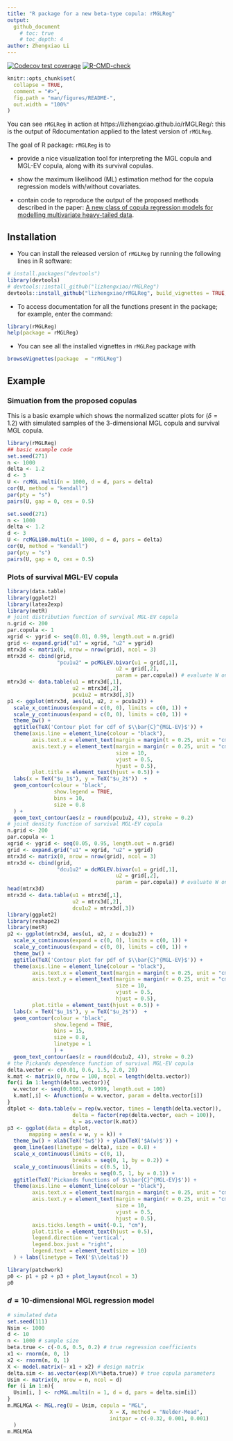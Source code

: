 ```yaml
---
title: "R package for a new beta-type copula: rMGLReg"
output: 
  github_document
    # toc: true
    # toc_depth: 4
author: Zhengxiao Li
---
```


<!-- # rMGLReg -->

<!-- badges: start -->
[![Codecov test coverage](https://codecov.io/gh/lizhengxiao/rMGLReg/branch/main/graph/badge.svg)](https://codecov.io/gh/lizhengxiao/rMGLReg?branch=main)
[![R-CMD-check](https://github.com/lizhengxiao/rMGLReg/workflows/R-CMD-check/badge.svg)](https://github.com/lizhengxiao/rMGLReg/actions)
<!-- badges: end -->



```r
knitr::opts_chunk$set(
  collapse = TRUE,
  comment = "#>",
  fig.path = "man/figures/README-",
  out.width = "100%"
)
```

You can see ``rMGLReg`` in action at https://lizhengxiao.github.io/rMGLReg/: 
this is the output of Rdocumentation applied to the latest version of ``rMGLReg``.

The goal of R package: ``rMGLReg`` is to 

- provide a nice visualization tool for interpreting the MGL copula and MGL-EV copula, along with its survival copulas.

- show the maximum likelihood (ML) estimation method for the copula regression models with/without covariates.

- contain code to reproduce the output of the proposed methods described in the paper: [A new class of copula regression models for modelling multivariate heavy-tailed data](https://arxiv.org/abs/2108.05511). 



## Installation

- You can install the released version of ``rMGLReg`` by running the following lines in R software: 

``` r
# install.packages("devtools")
library(devtools)
# devtools::install_github("lizhengxiao/rMGLReg")
devtools::install_github("lizhengxiao/rMGLReg", build_vignettes = TRUE, force = TRUE)
```

 
- To access documentation for all the functions present in the package; for example, enter the command:

``` r
library(rMGLReg)
help(package = rMGLReg)
```




- You can see all the installed vignettes in ``rMGLReg`` package with

``` r
browseVignettes(package  = "rMGLReg")
```

## Example

### Simuation from the proposed copulas

This is a basic example which shows 
the	normalized scatter plots for ($\delta=1.2$)
			with simulated samples of the 3-dimensional
         MGL copula  and survival MGL copula.

```r
library(rMGLReg)
## basic example code
set.seed(271)
n <- 1000
delta <- 1.2
d <- 3
U <- rcMGL.multi(n = 1000, d = d, pars = delta)
cor(U, method = "kendall")
par(pty = "s")
pairs(U, gap = 0, cex = 0.5)
```

```r
set.seed(271)
n <- 1000
delta <- 1.2
d <- 3
U <- rcMGL180.multi(n = 1000, d = d, pars = delta)
cor(U, method = "kendall")
par(pty = "s")
pairs(U, gap = 0, cex = 0.5)
```

### Plots of survival MGL-EV copula

```r
library(data.table)
library(ggplot2)
library(latex2exp)
library(metR)
# joint distribution function of survival MGL-EV copula
n.grid <- 200
par.copula <- 1
xgrid <- ygrid <- seq(0.01, 0.99, length.out = n.grid)
grid <- expand.grid("u1" = xgrid, "u2" = ygrid)
mtrx3d <- matrix(0, nrow = nrow(grid), ncol = 3)
mtrx3d <- cbind(grid, 
                "pcu1u2" = pcMGLEV.bivar(u1 = grid[,1], 
                                   u2 = grid[,2], 
                                   param = par.copula)) # evaluate W on 'grid'
mtrx3d <- data.table(u1 = mtrx3d[,1], 
                     u2 = mtrx3d[,2], 
                     pcu1u2 = mtrx3d[,3])
p1 <- ggplot(mtrx3d, aes(u1, u2, z = pcu1u2)) + 
  scale_x_continuous(expand = c(0, 0), limits = c(0, 1)) + 
  scale_y_continuous(expand = c(0, 0), limits = c(0, 1)) + 
  theme_bw() + 
  ggtitle(TeX('Contour plot for cdf of $\\bar{C}^{MGL-EV}$')) + 
  theme(axis.line = element_line(colour = "black"),
        axis.text.x = element_text(margin = margin(t = 0.25, unit = "cm")),
        axis.text.y = element_text(margin = margin(r = 0.25, unit = "cm"),
                                   size = 10, 
                                   vjust = 0.5, 
                                   hjust = 0.5),
        plot.title = element_text(hjust = 0.5)) + 
  labs(x = TeX("$u_1$"), y = TeX("$u_2$"))  + 
  geom_contour(colour = 'black', 
               show.legend = TRUE,
               bins = 10,
               size = 0.8
  ) + 
  geom_text_contour(aes(z = round(pcu1u2, 4)), stroke = 0.2)
# joint density function of survival MGL-EV copula
n.grid <- 200
par.copula <- 1
xgrid <- ygrid <- seq(0.05, 0.95, length.out = n.grid)
grid <- expand.grid("u1" = xgrid, "u2" = ygrid)
mtrx3d <- matrix(0, nrow = nrow(grid), ncol = 3)
mtrx3d <- cbind(grid, 
                "dcu1u2" = dcMGLEV.bivar(u1 = grid[,1], 
                                   u2 = grid[,2], 
                                   param = par.copula)) # evaluate W on 'grid'
head(mtrx3d)
mtrx3d <- data.table(u1 = mtrx3d[,1], 
                     u2 = mtrx3d[,2], 
                     dcu1u2 = mtrx3d[,3])
library(ggplot2)
library(reshape2)
library(metR)
p2 <- ggplot(mtrx3d, aes(u1, u2, z = dcu1u2)) + 
  scale_x_continuous(expand = c(0, 0), limits = c(0, 1)) + 
  scale_y_continuous(expand = c(0, 0), limits = c(0, 1)) + 
  theme_bw() + 
  ggtitle(TeX('Contour plot for pdf of $\\bar{C}^{MGL-EV}$')) + 
  theme(axis.line = element_line(colour = "black"),
        axis.text.x = element_text(margin = margin(t = 0.25, unit = "cm")),
        axis.text.y = element_text(margin = margin(r = 0.25, unit = "cm"),
                                   size = 10, 
                                   vjust = 0.5, 
                                   hjust = 0.5),
        plot.title = element_text(hjust = 0.5)) + 
  labs(x = TeX("$u_1$"), y = TeX("$u_2$"))  + 
  geom_contour(colour = 'black', 
               show.legend = TRUE,
               bins = 15, 
               size = 0.8, 
               linetype = 1
               ) + 
  geom_text_contour(aes(z = round(dcu1u2, 4)), stroke = 0.2)
# the Pickands dependence function of survival MGL-EV copula
delta.vector <- c(0.01, 0.6, 1.5, 2.0, 20)
k.mat <- matrix(0, nrow = 100, ncol = length(delta.vector))
for(i in 1:length(delta.vector)){
  w.vector <- seq(0.0001, 0.9999, length.out = 100)
  k.mat[,i] <- Afunction(w = w.vector, param = delta.vector[i])
}
dtplot <- data.table(w = rep(w.vector, times = length(delta.vector)),
                     delta = factor(rep(delta.vector, each = 100)),
                     k = as.vector(k.mat))
p3 <- ggplot(data = dtplot, 
       mapping = aes(x = w, y = k)) + 
  theme_bw() + xlab(TeX('$w$')) + ylab(TeX('$A(w)$')) + 
  geom_line(aes(linetype = delta), size = 0.8) +
  scale_x_continuous(limits = c(0, 1),
                     breaks = seq(0, 1, by = 0.2)) +
  scale_y_continuous(limits = c(0.5, 1),
                     breaks = seq(0.5, 1, by = 0.1)) +
  ggtitle(TeX('Pickands functions of $\\bar{C}^{MGL-EV}$')) + 
  theme(axis.line = element_line(colour = "black"),
        axis.text.x = element_text(margin = margin(t = 0.25, unit = "cm")),
        axis.text.y = element_text(margin = margin(r = 0.25, unit = "cm"),
                                   size = 10,
                                   vjust = 0.5,
                                   hjust = 0.5),
        axis.ticks.length = unit(-0.1, "cm"),
        plot.title = element_text(hjust = 0.5),
        legend.direction = 'vertical',
        legend.box.just = "right",
        legend.text = element_text(size = 10)
  ) + labs(linetype = TeX('$\\delta$'))
```


```r
library(patchwork)
p0 <- p1 + p2 + p3 + plot_layout(ncol = 3)
p0
```

### $d=10$-dimensional MGL regression model

```r
# simulated data
set.seed(111)
Nsim <- 1000
d <- 10
n <- 1000 # sample size
beta.true <- c(-0.6, 0.5, 0.2) # true regression coefficients
x1 <- rnorm(n, 0, 1)
x2 <- rnorm(n, 0, 1)
X <- model.matrix(~ x1 + x2) # design matrix
delta.sim <- as.vector(exp(X%*%beta.true)) # true copula parameters
Usim <- matrix(0, nrow = n, ncol = d)
for (i in 1:n){
  Usim[i, ] <- rcMGL.multi(n = 1, d = d, pars = delta.sim[i])
}
m.MGLMGA <- MGL.reg(U = Usim, copula = "MGL",
                                 X = X, method = "Nelder-Mead",
                                 initpar = c(-0.32, 0.001, 0.001)
  )
m.MGLMGA
```


<!-- ### Case - Danish fire data set -->

<!-- - As the first example, we fit the bivariate copula and regression models to  -->
<!-- the Danish fire insurance data set which was -->
<!-- collected from the Copenhagen Reinsurance Company and comprises 2167 fire losses over the period 1980-1990. -->

<!-- ```{r} -->
<!--   library(rMGLReg) -->
<!--   library(fitdistrplus) -->
<!--   library(splines) -->
<!--   library(snpar) -->
<!--   data("danishmulti") -->
<!--   dt <- data.table::data.table(danishmulti) -->
<!--   dtnew <- dt[Building>0&Contents>0] -->
<!--   y1 <- dtnew$Building -->
<!--   y2 <- dtnew$Contents -->
<!--   y <- cbind(y1, y2) -->

<!--   # empirical cdf -->
<!--   u1 <- snpar::kde(y[,1], kernel = "gaus",  -->
<!--              xgrid = y[,1], -->
<!--              h = 0.2)$Fhat -->
<!--   u2 <- snpar::kde(y[,2], kernel = "gaus",  -->
<!--              xgrid = y[,2], -->
<!--              h = 0.2)$Fhat -->
<!--   U <- cbind(u1, u2) # bivariate pseudo copula data. -->
<!-- ``` -->


<!-- ```{r} -->
<!-- library(ggplot2) -->
<!-- library(latex2exp) -->
<!-- Usample <- U -->
<!-- XY <- y -->
<!-- newtheme <-   theme_bw() + theme(axis.line = element_line(colour = "black"), -->
<!--                                  axis.text.x = element_text(margin = margin(t = 0.25, unit = "cm")), -->
<!--                                  axis.text.y = element_text(margin = margin(r = 0.25, unit = "cm"), -->
<!--                                                             size = 10,  -->
<!--                                                             vjust = 0.5,  -->
<!--                                                             hjust = 0.5), -->
<!--                                  axis.ticks.length = unit(-0.1, "cm"), -->
<!--                                  plot.title = element_text(hjust = 0.5), -->
<!--                                  legend.direction = 'vertical', -->
<!--                                  legend.position = c(.95, .99), -->
<!--                                  legend.justification = c("right", "top"), -->
<!--                                  legend.box.just = "right", -->
<!--                                  legend.text = element_text(size = 10))  -->

<!-- dtplot <- data.frame(U1 = Usample[,1], U2 = Usample[,2], -->
<!--                      logY1 = log(XY[,1]), logY2 = log(XY[,2])) -->

<!-- p1 <- ggplot(data = dtplot, mapping = aes(y = logY1,  -->
<!--                                           x = logY2)) +  -->
<!--   newtheme + -->
<!--   geom_point() +  -->
<!--   labs(title = "",  -->
<!--        x = TeX("$log Y_1$"),  -->
<!--        y = TeX("$log Y_2$")) +   -->
<!--   scale_x_continuous(limits = c(-7.5, 5), -->
<!--                      breaks = seq(-7.5, 5, by = 2.5)) + -->
<!--   scale_y_continuous(limits = c(-5, 5), -->
<!--                      breaks = seq(-5, 5, by = 2.5)) -->



<!-- p2 <- ggplot(data = dtplot, mapping = aes(y = U2,  -->
<!--                                            x = U1)) +  -->
<!--   newtheme + -->
<!--   geom_point() +  -->
<!--   labs(title = "",  -->
<!--      x = TeX("$u_1$"),  -->
<!--      y = TeX("$u_2$")) +   -->
<!--   scale_x_continuous(limits = c(0, 1), -->
<!--                      breaks = seq(0, 1, by = 0.2)) + -->
<!--   scale_y_continuous(limits = c(0, 1), -->
<!--                      breaks = seq(0, 1, by = 0.2)) -->


<!-- library(patchwork) -->
<!-- p0 <- p1 + p2 + plot_layout(ncol = 2) -->
<!-- p0 -->

<!-- ``` -->


<!-- - This table reports the estimation results, AIC and BIC values of the survival MGL and the survival MGL-EV copula, along with four other families of copulas with -->
<!-- positive upper tail indices,  the MGB2 copula, -->
<!-- the Gumbel copula,  the Student $t$ copula, and the Gaussian copula. -->

<!-- ```{r, eval = TRUE} -->
<!-- m.norm <- MGL.mle(U = U, -->
<!--                         copula  = "Normal", -->
<!--                         initpar = 0.5) -->

<!-- m.t <- MGL.mle(U = U, -->
<!--                      copula  = "t", -->
<!--                      initpar = c(0.5, 4)) -->
<!-- m.gumbel <- MGL.mle(U = U, -->
<!--                      copula  = "Gumbel", -->
<!--                           initpar = c(2)) -->
<!-- m.MGLMGA180 <- MGL.mle(U, -->
<!--                     copula  = "MGL180", -->
<!--                              initpar = c(1)) -->
<!-- m.MGB2 <- MGL.mle(U, -->
<!--                       copula  = "MGB2", -->
<!--                         initpar = c(0.1, 2, 0.4)) -->

<!-- m.MGLEV180 <- MGL.mle(U, -->
<!--                          copula  = "MGL-EV180", -->
<!--                          initpar = c(2)) -->

<!-- recap <- function(x){ -->
<!--   res <- c(alpha = x$estimates, -->
<!--            se = x$se, -->
<!--            loglike = x$loglike, -->
<!--            AIC = x$AIC, BIC = x$BIC) -->
<!--   if(length(res) < 6) -->
<!--     res <- c(res[1], NA, NA,res[2], NA, NA, res[3:5]) -->
<!--   if (length(res) > 6 & length(res) < 9) -->
<!--     res <- c(res[1:2], NA, res[3:4], NA, res[5:7]) -->
<!--   res <- as.matrix(res) -->
<!--   colnames(res) <- x$copula$name -->
<!--   res} -->
<!-- res.all <- round(cbind(recap(m.norm), -->
<!--                        recap(m.t), -->
<!--                        recap(m.gumbel), -->
<!--                        recap(m.MGLMGA180), -->
<!--                        recap(m.MGB2), -->
<!--                        recap(m.MGLEV180) -->
<!-- ), 4) -->
<!-- out.com <- t(res.all) -->
<!-- out.com <- out.com[order(out.com[,9], decreasing = T),] -->
<!-- knitr::kable(out.com, digits = 3) -->


<!-- ``` -->


<!-- - We further investigate the dynamic dependence introducing the covariate \textit{{Year}} into the dependence parameter in the survival MGL and survival MGL-EV regression model respectively. -->


<!-- ```{r} -->

<!--   dtnew[, year := as.numeric(substr(Date, start = 1, stop = 4))] -->
<!--   dtnew[, x1 := (year - mean(year))/(sd(year))] -->
<!--   dtnew[, day := difftime(as.Date(Date), as.Date("1980-01-03"), units="days")] -->

<!--   X <- splines::ns(dtnew$year, knots = quantile(dtnew$year, c(0.5)), intercept = T) -->


<!--   m.MGL180 <- MGL.reg(U = U, copula = "MGL180", -->
<!--                                  X = X, method = "Nelder-Mead", -->
<!--                                  initpar = c(-0.32, 0.001, 0.001) -->
<!--   ) -->
<!--   # survival MGL-EV copual regression -->
<!--   m.MGLEV180 <- MGL.reg(U = U, copula = "MGL-EV180", -->
<!--                          method = "Nelder-Mead", -->
<!--                          X = X, -->
<!--                          initpar = c(-0.32, 0.001, 0.001) -->
<!--   ) -->




<!-- ``` -->


<!-- - The predicted value of copula parameter with different value of the covariate \textit{Year} for the Danish fire insurance data set. -->

<!-- ```{r} -->

<!-- # Survival MGL regression model -->
<!-- par.est <- m.MGL180$estimates -->
<!-- agepred <- seq(from = 1980, to = 1990) -->
<!-- Xcopula <-  splines::ns(agepred, knots = quantile(dtnew$year, c(0.5)), intercept = T) -->
<!-- delta.est <- exp(Xcopula%*%par.est) -->
<!-- cov.est <- -solve(m.MGL180$hessian) -->
<!-- beta.sim <- matrix(0, nrow = 100, ncol = 4) -->
<!-- delta.mat <- matrix(0, nrow = length(agepred), ncol = 100) -->
<!-- beta.sim <- mvrnorm(100, mu = par.est, Sigma = cov.est) -->
<!-- for(i in 1:100){ -->
<!--   delta.mat[,i] <- exp(Xcopula%*%beta.sim[i,]) -->
<!-- } -->
<!-- matplot(delta.mat, col = 'gray', type = 'l', ylim = c(0, 2), main = 'Survival MGL') -->
<!-- lines(delta.est, col = 'red', lwd = 2) -->



<!-- # Surivial MGL-EV regression -->
<!-- par.est <- m.MGLEV180$estimates -->
<!-- agepred <- seq(from = 1980, to = 1990) -->
<!-- Xcopula <-  ns(agepred, knots = quantile(dtnew$year, c(0.5)), intercept = T) -->
<!-- delta.est <- exp(Xcopula%*%par.est) -->
<!-- cov.est <- -solve(m.MGLEV180$hessian) -->
<!-- beta.sim <- matrix(0, nrow = 100, ncol = 4) -->
<!-- delta.mat <- matrix(0, nrow = length(agepred), ncol = 100) -->
<!-- beta.sim <- mvrnorm(100, mu = par.est, Sigma = cov.est) -->
<!-- for(i in 1:100){ -->
<!--   delta.mat[,i] <- exp(Xcopula%*%beta.sim[i,]) -->
<!-- } -->
<!-- matplot(delta.mat, col = 'gray', type = 'l', ylim = c(0, 2), main = 'Survival MGL-EV') -->
<!-- lines(delta.est, col = 'red', lwd = 2) -->

<!-- ``` -->



